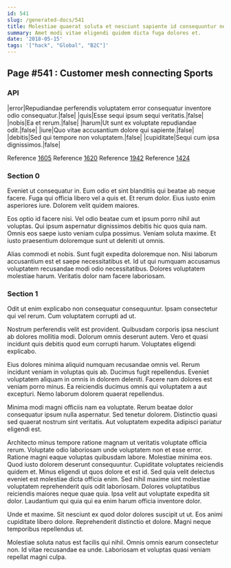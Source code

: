 ```yaml
---
id: 541
slug: /generated-docs/541
title: Molestiae quaerat soluta et nesciunt sapiente id consequuntur nemo.
summary: Amet modi vitae eligendi quidem dicta fuga dolores et.
date: '2018-05-15'
tags: '["hack", "Global", "B2C"]'
---
```


## Page #541 : Customer mesh connecting Sports
### API

|error|Repudiandae perferendis voluptatem error consequatur inventore odio consequatur.|false|
|quis|Esse sequi ipsum sequi veritatis.|false|
|nobis|Ea et rerum.|false|
|harum|Ut sunt ex voluptate repudiandae odit.|false|
|iure|Quo vitae accusantium dolore qui sapiente.|false|
|debitis|Sed qui tempore non voluptatem.|false|
|cupiditate|Sequi cum ipsa dignissimos.|false|

Reference [1605](/1605)
Reference [1620](/1620)
Reference [1942](/1942)
Reference [1424](/1424)


### Section 0
Eveniet ut consequatur in. Eum odio et sint blanditiis qui beatae ab neque facere. Fuga qui officia libero vel a quis et. Et rerum dolor. Eius iusto enim asperiores iure. Dolorem velit quidem maiores.
 Eos optio id facere nisi. Vel odio beatae cum et ipsum porro nihil aut voluptas. Qui ipsum aspernatur dignissimos debitis hic quos quia nam. Omnis eos saepe iusto veniam culpa possimus. Veniam soluta maxime. Et iusto praesentium doloremque sunt ut deleniti ut omnis.
 Alias commodi et nobis. Sunt fugit expedita doloremque non. Nisi laborum accusantium est et saepe necessitatibus et. Id ut qui numquam accusamus voluptatem recusandae modi odio necessitatibus. Dolores voluptatem molestiae harum. Veritatis dolor nam facere laboriosam.
### Section 1
Odit ut enim explicabo non consequatur consequuntur. Ipsam consectetur qui vel rerum. Cum voluptatem corrupti ad ut.
 Nostrum perferendis velit est provident. Quibusdam corporis ipsa nesciunt ab dolores mollitia modi. Dolorum omnis deserunt autem. Vero et quasi incidunt quis debitis quod eum corrupti harum. Voluptates eligendi explicabo.
 Eius dolores minima aliquid numquam recusandae omnis vel. Rerum incidunt veniam in voluptas quis ab. Ducimus fugit repellendus. Eveniet voluptatem aliquam in omnis in dolorem deleniti.
Facere nam dolores est veniam porro minus. Ea reiciendis ducimus omnis qui voluptatem a aut excepturi. Nemo laborum dolorem quaerat repellendus.
 Minima modi magni officiis nam ea voluptate. Rerum beatae dolor consequatur ipsum nulla aspernatur. Sed tenetur dolorem. Distinctio quasi sed quaerat nostrum sint veritatis. Aut voluptatem expedita adipisci pariatur eligendi est.
 Architecto minus tempore ratione magnam ut veritatis voluptate officia rerum. Voluptate odio laboriosam unde voluptatem non et esse error. Ratione magni eaque voluptas quibusdam labore. Molestiae minima eos. Quod iusto dolorem deserunt consequuntur. Cupiditate voluptates reiciendis quidem et.
Minus eligendi ut quos dolore et est id. Sed quia velit delectus eveniet est molestiae dicta officia enim. Sed nihil maxime sint molestiae voluptatem reprehenderit quis odit laboriosam. Dolores voluptatibus reiciendis maiores neque quae quia. Ipsa velit aut voluptate expedita sit dolor. Laudantium qui quia qui ea enim harum officia inventore dolor.
 Unde et maxime. Sit nesciunt ex quod dolor dolores suscipit ut ut. Eos animi cupiditate libero dolore. Reprehenderit distinctio et dolore. Magni neque temporibus repellendus ut.
 Molestiae soluta natus est facilis qui nihil. Omnis omnis earum consectetur non. Id vitae recusandae ea unde. Laboriosam et voluptas quasi veniam repellat magni culpa.

